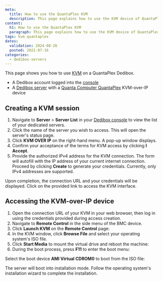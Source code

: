 ```yaml
---
meta:
  title: How to use the QuantaPlex KVM
  description: This page explains how to use the KVM device of QuantaPlex servers on Khulnasoft Dedibox.
content:
  h1: How to use the QuantaPlex KVM
  paragraph: This page explains how to use the KVM device of QuantaPlex servers on Khulnasoft Dedibox.
tags: kvm quantaplex
dates:
  validation: 2024-08-26
  posted: 2021-07-16
categories:
  - dedibox-servers
---
```


This page shows you how to use [KVM](/dedibox/kvm-over-ip/concepts/#kvm-over-ip) on a QuantaPlex Dedibox.

<Macro id="requirements" />

- A Dedibox account logged into the [console](https://console.online.net)
- A [Dedibox server](/dedibox/dedicated-servers/how-to/install-a-server/) with a [Quanta Computer QuantaPlex](https://www.qct.io) KVM-over-IP device

## Creating a KVM session

1. Navigate to **Server** > **Server List** in your [Dedibox console](https://console.online.net/) to view the list of your dedicated servers.
2. Click the name of the server you wish to access. This will open the server's status page.
3. Click **KVM OVER IP** on the right-hand menu. A pop-up window displays.
   <Lightbox src="khulnasoft_KVM.webp" alt="" />
4. Confirm your acceptance of the terms for KVM access by clicking **I Accept**.
5. Provide the authorized IPv4 address for the KVM connection. The form will autofill with the IP address of your current internet connection. Proceed by clicking **Create** to generate your credentials.
   <Message type="note">
     Currently, only IPv4 addresses are supported.
   </Message>

Upon completion, the connection URL and your credentials will be displayed. Click on the provided link to access the KVM interface.

## Accessing the KVM-over-IP device

1. Open the connection URL of your KVM in your web browser, then log in using the credentials provided during access creation.
2. Navigate to **Remote Control** in the side menu of the BMC device.
   <Lightbox src="khulnasoft_quantaplex_remote_control.webp" alt="" />
3. Click **Launch KVM** on the **Remote Control** page:
   <Lightbox src="khulnasoft_quantaplex_launch_kvm.webp" alt="" />
4. In the KVM window, click **Browse File** and select your operating system's ISO file.
   <Lightbox src="khulnasoft_quantaplex_browse_file.webp" alt="" />
5. Click **Start Media** to mount the virtual drive and reboot the machine:
   <Lightbox src="khulnasoft_quantaplex_start_media.webp" alt="" />
6. During the boot process, press **F11** to enter the boot menu:
   <Lightbox src="khulnasoft_quantaplex_f11.webp" alt="" />

Select the boot device **AMI Virtual CDROM0** to boot from the ISO file:

<Lightbox src="khulnasoft_quantaplex_vcdrom.webp" alt="" />

The server will boot into installation mode. Follow the operating system's installation wizard to complete the installation.


